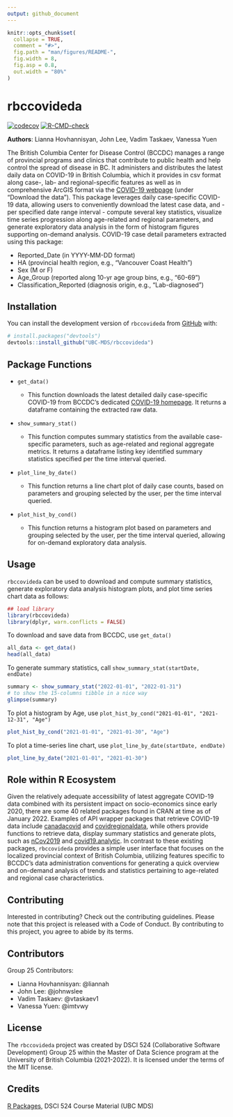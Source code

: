 ```yaml
---
output: github_document
---
```


<!-- README.md is generated from README.Rmd. Please edit that file -->

```r
knitr::opts_chunk$set(
  collapse = TRUE,
  comment = "#>",
  fig.path = "man/figures/README-",
  fig.width = 8,
  fig.asp = 0.8,
  out.width = "80%"
)
```

# rbccovideda

<!-- badges: start -->
[![codecov](https://codecov.io/gh/UBC-MDS/rbccovideda/branch/master/graph/badge.svg?token=BHMAm2mkUK)](https://codecov.io/gh/UBC-MDS/rbccovideda)
[![R-CMD-check](https://github.com/UBC-MDS/rbccovideda/workflows/R-CMD-check/badge.svg)](https://github.com/UBC-MDS/rbccovideda/actions)
<!-- badges: end -->

**Authors**:  Lianna Hovhannisyan, John Lee, Vadim Taskaev, Vanessa Yuen

The British Columbia Center for Disease Control (BCCDC) manages a range of provincial programs and clinics that contribute to public health and help control the spread of disease in BC. It administers and distributes the latest daily data on COVID-19 in British Columbia, which it provides in csv format along case-, lab- and regional-specific features as well as in comprehensive ArcGIS format via the [COVID-19 webpage](http://www.bccdc.ca/health-info/diseases-conditions/covid-19/data) (under "Download the data"). This package leverages daily case-specific COVID-19 data, allowing users to conveniently download the latest case data, and - per specified date range interval - compute several key statistics, visualize time series progression along age-related and regional parameters, and generate exploratory data analysis in the form of histogram figures supporting on-demand analysis. COVID-19 case detail parameters extracted using this package:

-   Reported_Date (in YYYY-MM-DD format)
-   HA (provincial health region, e.g., "Vancouver Coast Health")
-   Sex (M or F)
-   Age_Group (reported along 10-yr age group bins, e.g., "60-69")
-   Classification_Reported (diagnosis origin, e.g., "Lab-diagnosed")

## Installation

You can install the development version of `rbccovideda` from [GitHub](https://github.com/) with:

``` r
# install.packages("devtools")
devtools::install_github("UBC-MDS/rbccovideda")
```

## Package Functions

-   `get_data()`

    -   This function downloads the latest detailed daily case-specific COVID-19 from BCCDC's dedicated [COVID-19 homepage](http://www.bccdc.ca/health-info/diseases-conditions/covid-19/data). It returns a dataframe containing the extracted raw data.

-   `show_summary_stat()`

    -   This function computes summary statistics from the available case-specific parameters, such as age-related and regional aggregate metrics. It returns a dataframe listing key identified summary statistics specified per the time interval queried.

-   `plot_line_by_date()`

    -   This function returns a line chart plot of daily case counts, based on parameters and grouping selected by the user, per the time interval queried.

-   `plot_hist_by_cond()`

    -   This function returns a histogram plot based on parameters and grouping selected by the user, per the time interval queried, allowing for on-demand exploratory data analysis.

## Usage

`rbccovideda` can be used to download and compute summary statistics, generate exploratory data analysis histogram plots, and plot time series chart data as follows:

```r
## load library
library(rbccovideda)
library(dplyr, warn.conflicts = FALSE)
```

To download and save data from BCCDC, use `get_data()`
```r
all_data <- get_data()
head(all_data)
```
To generate summary statistics, call `show_summary_stat(startDate, endDate)`
```r
summary <- show_summary_stat("2022-01-01", "2022-01-31")
# to show the 15-columns tibble in a nice way
glimpse(summary)
```
To plot a histogram by Age, use `plot_hist_by_cond("2021-01-01", "2021-12-31", "Age")`
```r
plot_hist_by_cond("2021-01-01", "2021-01-30", "Age")
```


To plot a time-series line chart, use `plot_line_by_date(startDate, endDate)`
```r
plot_line_by_date("2021-01-01", "2021-01-30")
```


## **Role within R Ecosystem**

Given the relatively adequate accessibility of latest aggregate COVID-19 data combined with its persistent impact on socio-economics since early 2020, there are some 40 related packages found in CRAN at time as of January 2022. Examples of API wrapper packages that retrieve COVID-19 data include [canadacovid](https://github.com/taylordunn/canadacovid) and [covidregionaldata](https://github.com/epiforecasts/covidregionaldata/), while others provide functions to retrieve data, display summary statistics and generate plots, such as [nCov2019](https://github.com/YuLab-SMU/nCov2019) and [covid19.analytic](https://github.com/mponce0/covid19.analytic). In contrast to these existing packages, `rbccovideda` provides a simple user interface that focuses on the localized provincial context of British Columbia, utilizing features specific to BCCDC's data administration conventions for generating a quick overview and on-demand analysis of trends and statistics pertaining to age-related and regional case characteristics.


## Contributing

Interested in contributing? Check out the contributing guidelines. Please note that this project is released with a Code of Conduct. By contributing to this project, you agree to abide by its terms.

## Contributors

Group 25 Contributors:

-   Lianna Hovhannisyan: \@liannah
-   John Lee: \@johnwslee
-   Vadim Taskaev: \@vtaskaev1
-   Vanessa Yuen: \@imtvwy

## License

The `rbccovideda` project was created by DSCI 524 (Collaborative Software Development) Group 25 within the Master of Data Science program at the University of British Columbia (2021-2022). It is licensed under the terms of the MIT license.  

## Credits

[R Packages](<https://r-pkgs.org/>), DSCI 524 Course Material (UBC MDS)
